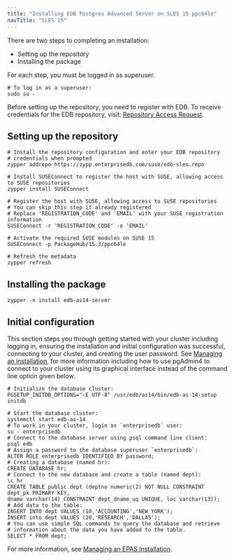 ```yaml
---
title: "Installing EDB Postgres Advanced Server on SLES 15 ppc64le"
navTitle: "SLES 15"
---
```


There are two steps to completing an installation:

-   Setting up the repository
-   Installing the package

For each step, you must be logged in as superuser.

```shell
# To log in as a superuser:
sudo su -
```

Before setting up the repository, you need to register with EDB. To receive credentials for the EDB repository, visit: [Repository Access Request](https://www.enterprisedb.com/repository-access-request).

## Setting up the repository

```shell
# Install the repository configuration and enter your EDB repository
# credentials when prompted
zypper addrepo https://zypp.enterprisedb.com/suse/edb-sles.repo

# Install SUSEConnect to register the host with SUSE, allowing access to SUSE repositories
zypper install SUSEConnect

# Register the host with SUSE, allowing access to SUSE repositories
# You can skip this step if already registered
# Replace 'REGISTRATION_CODE' and 'EMAIL' with your SUSE registration information
SUSEConnect -r 'REGISTRATION_CODE' -e 'EMAIL'

# Activate the required SUSE modules on SUSE 15
SUSEConnect -p PackageHub/15.3/ppc64le

# Refresh the metadata
zypper refresh
```

## Installing the package

```shell
zypper -n install edb-as14-server
```

## Initial configuration
This section steps you through getting started with your cluster including logging in, ensuring the installation and initial configuration was successful, connecting to your cluster, and creating the user password. See [Managing an installation](/epas/latest/deployment_options/epas_inst_linux/managing_an_advanced_server_installation), for more information including how to use pgAdmin4 to connect to your cluster using its graphical interface instead of the command line option given below.

```shell
# Initialize the database cluster:
PGSETUP_INITDB_OPTIONS="-E UTF-8" /usr/edb/as14/bin/edb-as-14-setup initdb
   
# Start the database cluster:
systemctl start edb-as-14
# To work in your cluster, login as `enterprisedb` user:
su - enterprisedb
# Connect to the database server using psql command line client:
psql edb
# Assign a password to the database superuser `enterprisedb`:
ALTER ROLE enterprisedb IDENTIFIED BY password;
# Creating a database (named hr):
CREATE DATABASE hr;
# Connect to the new database and create a table (named dept):
\c hr
CREATE TABLE public.dept (deptno numeric(2) NOT NULL CONSTRAINT dept_pk PRIMARY KEY, 
dname varchar(14) CONSTRAINT dept_dname_uq UNIQUE, loc varchar(13));
# Add data to the table:
INSERT INTO dept VALUES (10,'ACCOUNTING','NEW YORK');
INSERT into dept VALUES (20,'RESEARCH','DALLAS');
# You can use simple SQL commands to query the database and retrieve 
# information about the data you have added to the table. 
SELECT * FROM dept;
```

For more information, see [Managing an EPAS Installation](/epas/latest/deployment_options/epas_inst_linux/managing_an_advanced_server_installation).
